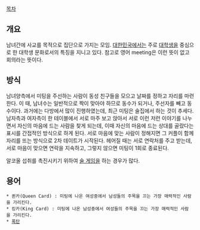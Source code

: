 [[목차]]

== 개요 ==
남녀간에 사교를 목적으로 집단으로 가지는 모임. [[대한민국]]에서는 주로 [[대학생]]을 중심으로 한 대학생 문화로서의 특징을 지니고 있다. 참고로 영어 meeting은 이런 뜻이 없고 회의라는 뜻이다.

== 방식 ==
남녀양측에서 미팅을 주선하는 사람이 동성 친구들을 모으고 날짜를 정하고 자리를 마련한다. 이 때, 남녀수는 일반적으로 짝이 맞아야 하므로 동수가 되거나, 주선자를 빼고 동수이다. 과거에는 다방에서 많이 진행하였는데, 최근 미팅은 술집에서 하는 것이 추세다. 남자측과 여자측이 한 테이블에서 서로 마주 보고 앉아서 서로 이런 저런 이야기를 나누면서 자신의 마음에 드는 사람을 찾게 되는데, 이때 자신의 마음에 드는 상대를 골랐다는 표시를 간접적인 방식으로 하게 된다. 서로 마음에 맞는 사람이 정해지면 그 커플이 함께 자리를 뜨는  방식으로 2차 데이트가 시작된다. 헤어질 때는 서로 연락처를 주고 받는데, 서로 마음이 맞으면 연락을 지속하고, 그렇지 않으면 미팅이 1회로 종료된다.

알코올 섭취를 촉진시키기 위하여 [[술 게임]]을 하는 경우가 많다.

== 용어 ==
 * 퀸카(Queen Card) : 미팅에 나온 여성중에서 남성들의 주목을 끄는 가장 매력적인 사람을 가리킨다.
 * 킹카(King Card) : 미팅에 나온 남성중에서 여성들의 주목을 끄는 가장 매력적인 사람을 가리킨다. 
 * [[폭탄]]
